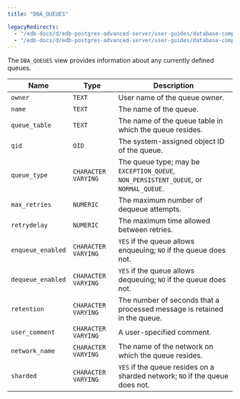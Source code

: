 ```yaml
---
title: "DBA_QUEUES"

legacyRedirects:
  - "/edb-docs/d/edb-postgres-advanced-server/user-guides/database-compatibility-for-oracle-developers-catalog-views-guide/13/dba_queues.html"
  - "/edb-docs/d/edb-postgres-advanced-server/user-guides/database-compatibility-for-oracle-developers-catalog-views-guide/latest/dba_queues.html"
---
```


<div id="dba_queues" class="registered_link"></div>

The `DBA_QUEUES` view provides information about any currently defined queues.

| Name              | Type                | Description                                                                          |
| ----------------- | ------------------- | ------------------------------------------------------------------------------------ |
| `owner`           | `TEXT`              | User name of the queue owner.                                                        |
| `name`            | `TEXT`              | The name of the queue.                                                               |
| `queue_table`     | `TEXT`              | The name of the queue table in which the queue resides.                              |
| `qid`             | `OID`               | The system-assigned object ID of the queue.                                          |
| `queue_type`      | `CHARACTER VARYING` | The queue type; may be `EXCEPTION_QUEUE`, `NON_PERSISTENT_QUEUE`, or `NORMAL_QUEUE`. |
| `max_retries`     | `NUMERIC`           | The maximum number of dequeue attempts.                                              |
| `retrydelay`      | `NUMERIC`           | The maximum time allowed between retries.                                            |
| `enqueue_enabled` | `CHARACTER VARYING` | `YES` if the queue allows enqueuing; `NO` if the queue does not.                     |
| `dequeue_enabled` | `CHARACTER VARYING` | `YES` if the queue allows dequeuing; `NO` if the queue does not.                     |
| `retention`       | `CHARACTER VARYING` | The number of seconds that a processed message is retained in the queue.             |
| `user_comment`    | `CHARACTER VARYING` | A user-specified comment.                                                            |
| `network_name`    | `CHARACTER VARYING` | The name of the network on which the queue resides.                                  |
| `sharded`         | `CHARACTER VARYING` | `YES` if the queue resides on a sharded network; `NO` if the queue does not.         |

